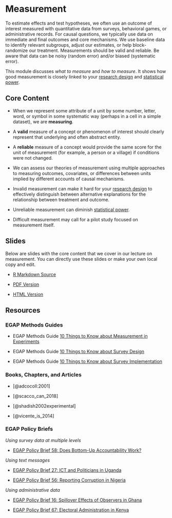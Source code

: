 # Measurement {.tabset}

To estimate effects and test hypotheses, we often use an outcome of interest measured with quantitative data from surveys, behavioral games, or administrative records. For causal questions, we typically use data on immediate and final outcomes and core mechanisms.  We use baseline data to identify relevant subgroups, adjust our estimates, or help block-randomize our treatment.  Measurements should be valid and reliable.  Be aware that data can be noisy (random error) and/or biased (systematic error).  

This module discusses *what to measure* and *how to measure*.  It shows how good measurement is closely linked to your [research design](https://egap.github.io/learningdays-resources/Exercises/design-form.Rmd) and [statistical power](statistical-power-and-design-diagnosands.html). 

## Core Content

 - When we represent some attribute of a unit by some number, letter, word, or symbol in some systematic way (perhaps in a cell in a simple dataset), we are **measuring**.

 - A **valid** measure of a concept or phenomenon of interest should clearly
   represent that underlying and often abstract entity. 

 - A **reliable** measure of a concept would provide the same score for the
   unit of measurement (for example, a person or a village) if conditions were not changed.
   
 - We can assess our theories of measurement using multiple approaches to measuring outcomes, covariates, or differences between units implied by different accounts of causal mechanisms. 

 - Invalid measurement can make it hard for your [research design](https://egap.github.io/learningdays-resources/Exercises/design-form.Rmd) to effectively distinguish between alternative explanations for the relationship between treatment and outcome.

 - Unreliable measurement can diminish [statistical power](statistical-power-and-design-diagnosands.html). 
 
 - Difficult measurement may call for a pilot study focused on measurement itself. 

## Slides

Below are slides with the core content that we cover in our lecture on measurement. You can directly use these slides or make your own local copy and edit.

 - [R Markdown Source](https://egap.github.io/learningdays-resources/Slides/measurement-slides.Rmd)

 - [PDF Version](https://egap.github.io/learningdays-resources/Slides/measurement-slides.pdf)

 - [HTML Version](https://egap.github.io/learningdays-resources/Slides/measurement-slides.html)

## Resources

### EGAP Methods Guides

- EGAP Methods Guide [10 Things to Know about Measurement in Experiments](https://egap.org/resource/10-things-to-know-about-measurement-in-experiments/)

- EGAP Methods Guide [10 Things to Know about Survey Design](https://egap.org/resource/10-things-to-know-about-survey-design/)

- EGAP Methods Guide [10 Things to Know about Survey Implementation](https://egap.org/resource/10-things-to-know-about-survey-implementation/)

### Books, Chapters, and Articles

 - [@adcocoll:2001]

 - [@scacco_can_2018]
 
 - [@shadish2002experimental]

 - [@vicente_is_2014]

### EGAP Policy Briefs

*Using survey data at multiple levels*

 - [EGAP Policy Brief 58: Does Bottom-Up Accountability Work?](https://egap.org/resource/does-bottom-up-accountability-work-evidence-from-uganda/)  

*Using text messages*

 - [EGAP Policy Brief 27: ICT and Politicians in Uganda ](https://egap.org/resource/brief-27-ict-and-politicians-in-uganda/)  

 - [EGAP Policy Brief 56: Reporting Corruption in Nigeria](https://egap.org/resource/reporting-corruption-in-nigeria-testing-the-effects-of-norms-nudges/)  

*Using administrative data*

 - [EGAP Policy Brief 16: Spillover Effects of Observers in Ghana](https://egap.org/resource/brief-16-spillover-effects-of-observers-in-ghana/)  

 - [EGAP Policy Brief 67: Electoral Administration in Kenya](https://egap.org/resource/electoral-administration-in-kenya/)   
